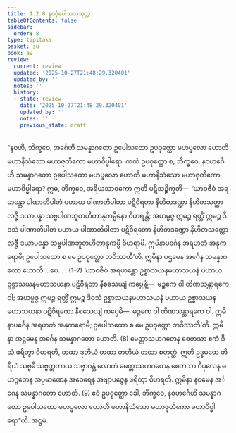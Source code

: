 ```yaml
---
title: 1.2.8 နဝင်္ဂုပေါသထသုတ္တ
tableOfContents: false
sidebar:
  order: 8
type: tipitaka
basket: su
book: a9
review:
  current: review
  updated: '2025-10-27T21:48:29.320401'
  updated_by: ''
  notes: ''
  history:
  - state: review
    date: '2025-10-27T21:48:29.320401'
    updated_by: ''
    notes: ''
    previous_state: draft
---
```



<ReviewStatus review={frontmatter.review} showDetails={true} />

<HypothesisAnnotation frontmatter={frontmatter} />

<DynamicBreadcrumb />

<Division number="18" book="a9" e="ch" v="17" p="192">

<Paragraph number="156" book="a9">
“နဝဟိ, ဘိက္ခဝေ, အင်္ဂေဟိ သမန္နာဂတော ဥပေါသထော ဥပဝုတ္ထော မဟပ္ဖလော ဟောတိ မဟာနိသံသော မဟာဇုတိကော မဟာဝိပ္ဖါရော. ကထံ ဥပဝုတ္ထော စ, ဘိက္ခဝေ, နဝဟင်္ဂေဟိ သမန္နာဂတော ဥပေါသထော မဟပ္ဖလော ဟောတိ မဟာနိသံသော မဟာဇုတိကော မဟာဝိပ္ဖါရော? ဣဓ, ဘိက္ခဝေ, အရိယသာဝကော ဣတိ ပဋိသဉ္စိက္ခတိ—  ‘ယာဝဇီဝံ အရဟန္တော ပါဏာတိပါတံ ပဟာယ ပါဏာတိပါတာ ပဋိဝိရတာ နိဟိတဒဏ္ဍာ နိဟိတသတ္ထာ လဇ္ဇီ ဒယာပန္နာ သဗ္ဗပါဏဘူတဟိတာနုကမ္ပိနော ဝိဟရန္တိ; အဟမ္ပဇ္ဇ ဣမဉ္စ ရတ္တိံ ဣမဉ္စ ဒိဝသံ ပါဏာတိပါတံ ပဟာယ ပါဏာတိပါတာ ပဋိဝိရတော နိဟိတဒဏ္ဍော နိဟိတသတ္ထော လဇ္ဇီ ဒယာပန္နော သဗ္ဗပါဏဘူတဟိတာနုကမ္ပီ ဝိဟရာမိ. ဣမိနာပင်္ဂေန အရဟတံ အနုကရောမိ; ဥပေါသထော စ မေ ဥပဝုတ္ထော ဘဝိဿတီ’တိ. ဣမိနာ ပဌမေန အင်္ဂေန သမန္နာဂတော ဟောတိ …ပေ… . (1–7)
</Paragraph>

<Paragraph number="157" book="a9">
‘ယာဝဇီဝံ အရဟန္တော ဥစ္စာသယနမဟာသယနံ ပဟာယ ဥစ္စာသယနမဟာသယနာ ပဋိဝိရတာ နီစသေယျံ ကပ္ပေန္တိ—  မဉ္စကေ ဝါ တိဏသန္ထာရကေ ဝါ; အဟမ္ပဇ္ဇ ဣမဉ္စ ရတ္တိံ ဣမဉ္စ ဒိဝသံ ဥစ္စာသယနမဟာသယနံ ပဟာယ ဥစ္စာသယနမဟာသယနာ ပဋိဝိရတော နီစသေယျံ ကပ္ပေမိ—  မဉ္စကေ ဝါ တိဏသန္ထာရကေ ဝါ. ဣမိနာပင်္ဂေန အရဟတံ အနုကရောမိ; ဥပေါသထော စ မေ ဥပဝုတ္ထော ဘဝိဿတီ’တိ. ဣမိနာ အဋ္ဌမေန အင်္ဂေန သမန္နာဂတော ဟောတိ. (8)
</Paragraph>

<Paragraph number="158" book="a9">
မေတ္တာသဟဂတေန စေတသာ ဧကံ ဒိသံ ဖရိတွာ ဝိဟရတိ, တထာ ဒုတိယံ တထာ တတိယံ တထာ စတုတ္ထံ. ဣတိ ဥဒ္ဓမဓော တိရိယံ သဗ္ဗဓိ သဗ္ဗတ္တတာယ သဗ္ဗာဝန္တံ လောကံ မေတ္တာသဟဂတေန စေတသာ ဝိပုလေန မဟဂ္ဂတေန အပ္ပမာဏေန အဝေရေန အဗျာပဇ္ဇေန ဖရိတွာ ဝိဟရတိ. ဣမိနာ နဝမေန အင်္ဂေန သမန္နာဂတော ဟောတိ. (9)
</Paragraph>

<Paragraph number="159" book="a9">
ဧဝံ ဥပဝုတ္ထော ခေါ, ဘိက္ခဝေ, နဝဟင်္ဂေဟိ သမန္နာဂတော ဥပေါသထော မဟပ္ဖလော ဟောတိ မဟာနိသံသော မဟာဇုတိကော မဟာဝိပ္ဖါရော”တိ.

</Paragraph>
</Division>

<Paragraph number="160" type="center" book="a9">
အဋ္ဌမံ.
</Paragraph>